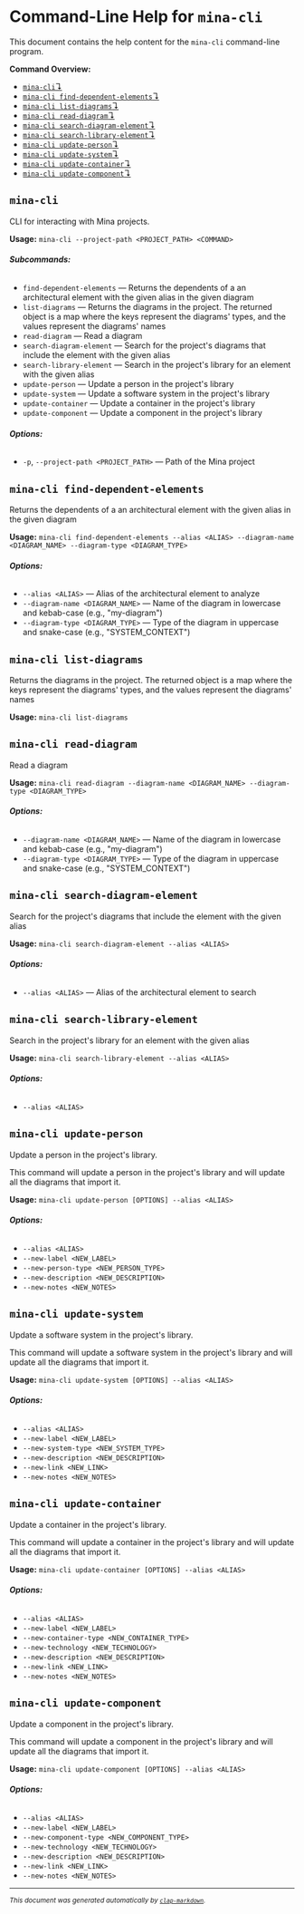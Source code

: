 # Command-Line Help for `mina-cli`

This document contains the help content for the `mina-cli` command-line program.

**Command Overview:**

* [`mina-cli`↴](#mina-cli)
* [`mina-cli find-dependent-elements`↴](#mina-cli-find-dependent-elements)
* [`mina-cli list-diagrams`↴](#mina-cli-list-diagrams)
* [`mina-cli read-diagram`↴](#mina-cli-read-diagram)
* [`mina-cli search-diagram-element`↴](#mina-cli-search-diagram-element)
* [`mina-cli search-library-element`↴](#mina-cli-search-library-element)
* [`mina-cli update-person`↴](#mina-cli-update-person)
* [`mina-cli update-system`↴](#mina-cli-update-system)
* [`mina-cli update-container`↴](#mina-cli-update-container)
* [`mina-cli update-component`↴](#mina-cli-update-component)

## `mina-cli`

CLI for interacting with Mina projects.

**Usage:** `mina-cli --project-path <PROJECT_PATH> <COMMAND>`

###### **Subcommands:**

* `find-dependent-elements` — Returns the dependents of a an architectural element with the given alias in the given diagram
* `list-diagrams` — Returns the diagrams in the project. The returned object is a map where the keys represent the diagrams' types, and the values represent the diagrams' names
* `read-diagram` — Read a diagram
* `search-diagram-element` — Search for the project's diagrams that include the element with the given alias
* `search-library-element` — Search in the project's library for an element with the given alias
* `update-person` — Update a person in the project's library
* `update-system` — Update a software system in the project's library
* `update-container` — Update a container in the project's library
* `update-component` — Update a component in the project's library

###### **Options:**

* `-p`, `--project-path <PROJECT_PATH>` — Path of the Mina project



## `mina-cli find-dependent-elements`

Returns the dependents of a an architectural element with the given alias in the given diagram

**Usage:** `mina-cli find-dependent-elements --alias <ALIAS> --diagram-name <DIAGRAM_NAME> --diagram-type <DIAGRAM_TYPE>`

###### **Options:**

* `--alias <ALIAS>` — Alias of the architectural element to analyze
* `--diagram-name <DIAGRAM_NAME>` — Name of the diagram in lowercase and kebab-case (e.g., "my-diagram")
* `--diagram-type <DIAGRAM_TYPE>` — Type of the diagram in uppercase and snake-case (e.g., "SYSTEM_CONTEXT")



## `mina-cli list-diagrams`

Returns the diagrams in the project. The returned object is a map where the keys represent the diagrams' types, and the values represent the diagrams' names

**Usage:** `mina-cli list-diagrams`



## `mina-cli read-diagram`

Read a diagram

**Usage:** `mina-cli read-diagram --diagram-name <DIAGRAM_NAME> --diagram-type <DIAGRAM_TYPE>`

###### **Options:**

* `--diagram-name <DIAGRAM_NAME>` — Name of the diagram in lowercase and kebab-case (e.g., "my-diagram")
* `--diagram-type <DIAGRAM_TYPE>` — Type of the diagram in uppercase and snake-case (e.g., "SYSTEM_CONTEXT")



## `mina-cli search-diagram-element`

Search for the project's diagrams that include the element with the given alias

**Usage:** `mina-cli search-diagram-element --alias <ALIAS>`

###### **Options:**

* `--alias <ALIAS>` — Alias of the architectural element to search



## `mina-cli search-library-element`

Search in the project's library for an element with the given alias

**Usage:** `mina-cli search-library-element --alias <ALIAS>`

###### **Options:**

* `--alias <ALIAS>`



## `mina-cli update-person`

Update a person in the project's library.

This command will update a person in the project's library and will update all the diagrams that import it.

**Usage:** `mina-cli update-person [OPTIONS] --alias <ALIAS>`

###### **Options:**

* `--alias <ALIAS>`
* `--new-label <NEW_LABEL>`
* `--new-person-type <NEW_PERSON_TYPE>`
* `--new-description <NEW_DESCRIPTION>`
* `--new-notes <NEW_NOTES>`



## `mina-cli update-system`

Update a software system in the project's library.

This command will update a software system in the project's library and will update all the diagrams that import it.

**Usage:** `mina-cli update-system [OPTIONS] --alias <ALIAS>`

###### **Options:**

* `--alias <ALIAS>`
* `--new-label <NEW_LABEL>`
* `--new-system-type <NEW_SYSTEM_TYPE>`
* `--new-description <NEW_DESCRIPTION>`
* `--new-link <NEW_LINK>`
* `--new-notes <NEW_NOTES>`



## `mina-cli update-container`

Update a container in the project's library.

This command will update a container in the project's library and will update all the diagrams that import it.

**Usage:** `mina-cli update-container [OPTIONS] --alias <ALIAS>`

###### **Options:**

* `--alias <ALIAS>`
* `--new-label <NEW_LABEL>`
* `--new-container-type <NEW_CONTAINER_TYPE>`
* `--new-technology <NEW_TECHNOLOGY>`
* `--new-description <NEW_DESCRIPTION>`
* `--new-link <NEW_LINK>`
* `--new-notes <NEW_NOTES>`



## `mina-cli update-component`

Update a component in the project's library.

This command will update a component in the project's library and will update all the diagrams that import it.

**Usage:** `mina-cli update-component [OPTIONS] --alias <ALIAS>`

###### **Options:**

* `--alias <ALIAS>`
* `--new-label <NEW_LABEL>`
* `--new-component-type <NEW_COMPONENT_TYPE>`
* `--new-technology <NEW_TECHNOLOGY>`
* `--new-description <NEW_DESCRIPTION>`
* `--new-link <NEW_LINK>`
* `--new-notes <NEW_NOTES>`



<hr/>

<small><i>
    This document was generated automatically by
    <a href="https://crates.io/crates/clap-markdown"><code>clap-markdown</code></a>.
</i></small>

